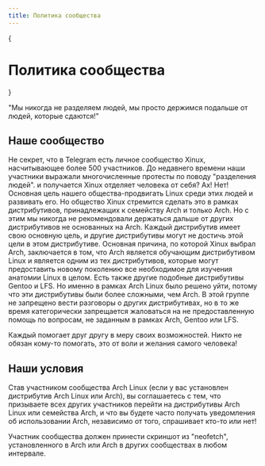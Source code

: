 ```yaml
---
title: Политика сообщества
---
```



{<h1 className="text-center font-extrabold md:text-5xl mt-8">Политика сообщества</h1>}

<div className="text-center mt-4">
  "Мы никогда не разделяем людей, мы просто держимся подальше от людей, которые сдаются!"
</div>

## Наше сообщество
Не секрет, что в Telegram есть личное сообщество Xinux, насчитывающее более 500 участников. До недавнего времени наши участники выражали многочисленные протесты по поводу "разделения людей". и получается Xinux отделяет человека от себя? Ах! Нет! Основная цель нашего общества-продвигать Linux среди этих людей и развивать его. Но общество Xinux стремится сделать это в рамках дистрибутивов, принадлежащих к семейству Arch и только Arch. Но с этим мы никогда не рекомендовали держаться дальше от других дистрибутивов не основанных на Arch. Каждый дистрибутив имеет свою основную цель, и другие дистрибутивы могут не достичь этой цели в этом дистрибутиве. Основная причина, по которой Xinux выбрал Arch, заключается в том, что Arch является обучающим дистрибутивом Linux и является одним из тех дистрибутивов, которые могут предоставить новому поколению все необходимое для изучения анатомии Linux в целом. Есть также другие подобные дистрибутивы Gentoo и LFS. Но именно в рамках Arch Linux было решено уйти, потому что эти дистрибутивы были более сложными, чем Arch. В этой группе не запрещено вести разговоры о других дистрибутивах, но в то же время категорически запрещается жаловаться на не предоставленную помощь по вопросам, не заданным в рамках Arch, Gentoo или LFS. 


<Callout emoji="⛔️">
  Каждый помогает друг другу в меру своих возможностей. Никто не обязан кому-то помогать, это от воли и желания самого человека!
</Callout>

## Наши условия
Став участником сообщества Arch Linux (если у вас установлен дистрибутив Arch Linux или Arch), вы соглашаетесь с тем, что призываете всех других участников перейти на дистрибутивы Arch Linux или семейства Arch, и что вы будете часто получать уведомления об использовании Arch, независимо от того, спрашивает кто-то или нет!


<Callout emoji="⚠️">
 Участник сообщества должен принести скриншот из "neofetch", установленного в Arch или Arch в других сообществах в любом интервале.
</Callout>
